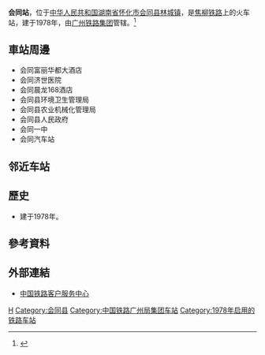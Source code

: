 {{noteTA
|1=zh-cn:始发车次; zh-hk:列車班次;
|2=zh-cn:车次; zh-hk:班次;
}}
{{Infobox China railway station 
|车站名称 = 会同站
|图片 = 
|图片介绍 = 
|其他名称 = 
|车站名称拼音 = Huitong
|英文名称 = Huitong Railway Station
|车站代码 = 44855<ref>根据《中华人民共和国铁路车站代码》（GB/T10302-2010）</ref>
|电报码 = VTQ
|拼音码 = HTO
|车站地址 = [[湖南省|湖南省]][[怀化市|怀化市]][[会同县|会同县]][[林城镇_(会同县)|林城镇]]
|坐标 = {{coord|26|53|08|N|109|43|40|E|display=inline,title}}
|归属 = [[广州铁路集团|广州铁路集团]]
|线路 = [[焦柳铁路|焦柳铁路]]
|车站等级 = [[四等站_(中铁)|四等站]]
|月台数目 = 
|股道数目 = 
}}
'''会同站'''，位于[[中华人民共和国|中华人民共和国]][[湖南省|湖南省]][[怀化市|怀化市]][[会同县|会同县]][[林城镇_(会同县)|林城镇]]，是[[焦柳铁路|焦柳铁路]]上的火车站，建于1978年，由[[广州铁路集团|广州铁路集团]]管辖。<ref>{{Cite web |url=http://search.huochepiao.com/huochezhan/jieshao/2540.htm |title=会同火车站介绍 |accessdate=2018-02-10 |archive-date=2018-02-10 |archive-url=https://web.archive.org/web/20180210180619/http://search.huochepiao.com/huochezhan/jieshao/2540.htm |dead-url=no }}</ref>
==車站周邊==
* 会同富丽华都大酒店
* 会同济世医院
* 会同晨龙168酒店
* 会同县环境卫生管理局
* 会同县农业机械化管理局
* 会同县人民政府
* 会同一中
* 会同汽车站

==邻近车站==
{{start rail box|[[File:China_Railways.svg|16px]] [[中国铁路|中国铁路]]}}
{{s-inop|[[园冲站|园冲站]]|{{站|月山}}方向}}
{{s-line|[[焦柳铁路|焦柳铁路]]<br />← 11km 会同站 {{0}}8km →}}
{{s-inop|[[连山站|连山站]]|{{站|柳州}}方向}}
{{end box}}
==歷史==
* 建于1978年。
==參考資料==
{{reflist}}
==外部連結==
* [http://www.12306.cn/mormhweb/ 中国铁路客户服务中心] {{Wayback|url=http://www.12306.cn/mormhweb/ |date=20180205163941 }}
{{China-rail-stub}}
{{焦柳铁路}}
{{湖南省铁路}}
[[Category:怀化市铁路车站|H]]
[[Category:会同县|Category:会同县]]
[[Category:中国铁路广州局集团车站|Category:中国铁路广州局集团车站]]
[[Category:1978年启用的铁路车站|Category:1978年启用的铁路车站]]